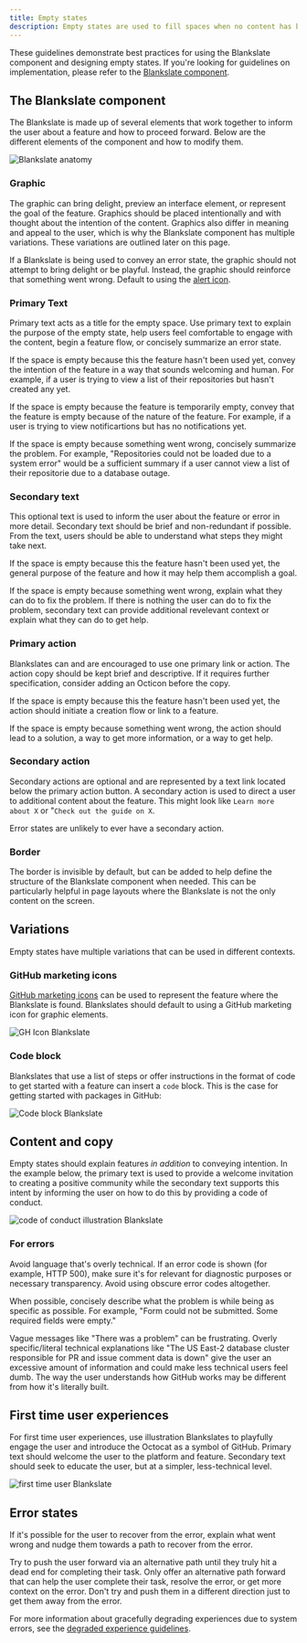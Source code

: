 ```yaml
---
title: Empty states
description: Empty states are used to fill spaces when no content has been added yet, or is temporarily empty due to the nature of the feature.
---
```


These guidelines demonstrate best practices for using the Blankslate component and designing empty states. If you're looking for guidelines on implementation, please refer to the [Blankslate component](/components/blankslate).

## The Blankslate component

The Blankslate is made up of several elements that work together to inform the user about a feature and how to proceed forward. Below are the different elements of the component and how to modify them.

![Blankslate anatomy](https://user-images.githubusercontent.com/6846673/62806713-78795380-baa8-11e9-9cbd-1a56fef3247b.png)

### Graphic

The graphic can bring delight, preview an interface element, or represent the goal of the feature. Graphics should be placed intentionally and with thought about the intention of the content. Graphics also differ in meaning and appeal to the user, which is why the Blankslate component has multiple variations. These variations are outlined later on this page.

If a Blankslate is being used to convey an error state, the graphic should not attempt to bring delight or be playful. Instead, the graphic should reinforce that something went wrong. Default to using the [alert icon](https://primer.style/foundations/icons/alert-16).

### Primary Text

Primary text acts as a title for the empty space. Use primary text to explain the purpose of the empty state, help users feel comfortable to engage with the content, begin a feature flow, or concisely summarize an error state.

If the space is empty because this the feature hasn't been used yet, convey the intention of the feature in a way that sounds welcoming and human. For example, if a user is trying to view a list of their repositories but hasn't created any yet.

If the space is empty because the feature is temporarily empty, convey that the feature is empty because of the nature of the feature. For example, if a user is trying to view notificartions but has no notifications yet.

If the space is empty because something went wrong, concisely summarize the problem. For example, "Repositories could not be loaded due to a system error" would be a sufficient summary if a user cannot view a list of their repositorie due to a database outage.

### Secondary text

This optional text is used to inform the user about the feature or error in more detail. Secondary text should be brief and non-redundant if possible. From the text, users should be able to understand what steps they might take next.

If the space is empty because this the feature hasn't been used yet, the general purpose of the feature and how it may help them accomplish a goal.

If the space is empty because something went wrong, explain what they can do to fix the problem. If there is nothing the user can do to fix the problem, secondary text can provide additional revelevant context or explain what they can do to get help.

### Primary action

Blankslates can and are encouraged to use one primary link or action. The action copy should be kept brief and descriptive. If it requires further specification, consider adding an Octicon before the copy.

If the space is empty because this the feature hasn't been used yet, the action should initiate a creation flow or link to a feature.

If the space is empty because something went wrong, the action should lead to a solution, a way to get more information, or a way to get help.

### Secondary action

Secondary actions are optional and are represented by a text link located below the primary action button. A secondary action is used to direct a user to additional content about the feature. This might look like `Learn more about X` or "`Check out the guide on X`.

Error states are unlikely to ever have a secondary action.

### Border

The border is invisible by default, but can be added to help define the structure of the Blankslate component when needed. This can be particularly helpful in page layouts where the Blankslate is not the only content on the screen.

## Variations

Empty states have multiple variations that can be used in different contexts.

### GitHub marketing icons

[GitHub marketing icons](https://ghicons.github.com/) can be used to represent the feature where the Blankslate is found. Blankslates should default to using a GitHub marketing icon for graphic elements.

![GH Icon Blankslate](https://user-images.githubusercontent.com/6846673/62806619-39e39900-baa8-11e9-9de0-5b2f511d63da.png)

### Code block

Blankslates that use a list of steps or offer instructions in the format of code to get started with a feature can insert a `code` block. This is the case for getting started with packages in GitHub:

![Code block Blankslate](https://user-images.githubusercontent.com/589285/64209577-b83c1c80-ce55-11e9-8b61-8d82713b56a6.png)

## Content and copy

Empty states should explain features _in addition_ to conveying intention. In the example below, the primary text is used to provide a welcome invitation to creating a positive community while the secondary text supports this intent by informing the user on how to do this by providing a code of conduct.

![code of conduct illustration Blankslate](https://user-images.githubusercontent.com/6846673/62806616-394b0280-baa8-11e9-8a5e-45f0c51aaa22.png)

### For errors

Avoid language that's overly technical. If an error code is shown (for example, HTTP 500), make sure it's for relevant for diagnostic purposes or necessary transparency. Avoid using obscure error codes altogether.

When possible, concisely describe what the problem is while being as specific as possible. For example, "Form could not be submitted. Some required fields were empty."

Vague messages like "There was a problem" can be frustrating. Overly specific/literal technical explanations like "The US East-2 database cluster responsible for PR and issue comment data is down" give the user an excessive amount of information and could make less technical users feel dumb. The way the user understands how GitHub works may be different from how it's literally built.

## First time user experiences

For first time user experiences, use illustration Blankslates to playfully engage the user and introduce the Octocat as a symbol of GitHub. Primary text should welcome the user to the platform and feature. Secondary text should seek to educate the user, but at a simpler, less-technical level.

![first time user Blankslate](https://user-images.githubusercontent.com/6846673/62813307-efb9e200-babe-11e9-93e7-a6fd45d7f942.png)

## Error states

If it's possible for the user to recover from the error, explain what went wrong and nudge them towards a path to recover from the error.

Try to push the user forward via an alternative path until they truly hit a dead end for completing their task. Only offer an alternative path forward that can help the user complete their task, resolve the error, or get more context on the error. Don't try and push them in a different direction just to get them away from the error.

For more information about gracefully degrading experiences due to system errors, see the [degraded experience guidelines](/ui-patterns/degraded-experiences).

